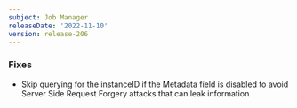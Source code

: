 ```yaml
---
subject: Job Manager
releaseDate: '2022-11-10'
version: release-206
---
```


### Fixes
* Skip querying for the instanceID if the Metadata field is disabled to avoid Server Side Request Forgery attacks that can leak information
